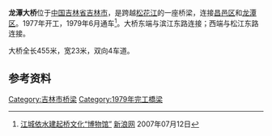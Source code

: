 {{Infobox bridge
| bridge_name=龙潭大桥
| native_name=
| native_name_lang=
| image=
| image_size=
| alt=
| caption=
| official_name=
| other_name=
| carries=4车道
| crosses=[[松花江|松花江]]
| locale={{CHN}}[[吉林省|吉林省]][[吉林市|吉林市]]
| owner=
| maint=
| id= 
| architect=
| designer= 
| engineering=
| design =[[拱桥|拱桥]]
| material= 
| length={{convert|455|m|ft|-1}}
| width={{convert|23|m|ft|-1}}
| height=
| mainspan=
| spans=
| pierswater=
| load=
| clearance=
| below=
| life=
| builder=
| fabricator=
| begin=1957年
| complete=
| cost=
| open=1979年6月
| inaugurated=
| toll=免费通行
| traffic=
| preceded=
| followed=
| heritage=
| collapsed=
| closed=
| replaces=
| map_cue=
| map_image=
| map_alt=
| map_text=
| map_width=
| lat= 
| long= 
| coordinates=
| references=
| extra=
}}

'''龙潭大桥'''位于[[中国|中国]][[吉林省|吉林省]][[吉林市|吉林市]]，是跨越[[松花江|松花江]]的一座桥梁，连接[[昌邑区|昌邑区]]和[[龙潭区_(吉林市)|龙潭区]]。1977年开工，1979年6月通车<ref>[http://news.sina.com.cn/c/2007-07-12/005712186783s.shtml 江城依水建起桥文化“博物馆”] {{Wayback|url=http://news.sina.com.cn/c/2007-07-12/005712186783s.shtml |date=20200202154452 }} [[新浪网|新浪网]] 2007年07月12日</ref>。大桥东端与滨江东路连接；西端与松江东路连接。

大桥全长455米，宽23米，双向4车道。

== 参考资料 ==
{{reflist}}

{{吉林市桥梁}}

[[Category:吉林市桥梁|Category:吉林市桥梁]]
[[Category:1979年完工橋梁|Category:1979年完工橋梁]]